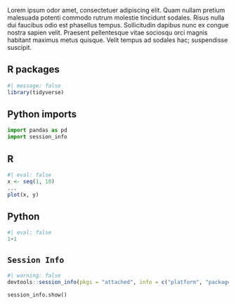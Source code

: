 
Lorem ipsum odor amet, consectetuer adipiscing elit. Quam nullam pretium malesuada potenti commodo rutrum molestie tincidunt sodales. Risus nulla dui faucibus odio est phasellus tempus. Sollicitudin dapibus nunc ex congue nostra sapien velit. Praesent pellentesque vitae sociosqu orci magnis habitant maximus metus quisque. Velit tempus ad sodales hac; suspendisse suscipit.

::: {.panel-tabset}

## <i class="fa-brands fa-r-project" style="color: #276DC3;"></i> R packages

```r
#| message: false
library(tidyverse)
```

## <i class="fa-brands fa-python" style="color: #3776AB;"></i> Python imports

```python
import pandas as pd
import session_info
```

:::

::: {.panel-tabset}

## <i class="fa-brands fa-r-project" style="color: #276DC3;"></i> R

```r
#| eval: false
x <- seq(1, 10)
...
plot(x, y)
```

## <i class="fa-brands fa-python" style="color: #3776AB;"></i> Python

```python
#| eval: false
1+1
```

## <i class="fa-solid fa-gears"></i> `Session Info`

```r
#| warning: false
devtools::session_info(pkgs = "attached", info = c("platform", "packages"))
```


```python
session_info.show()
```

:::
